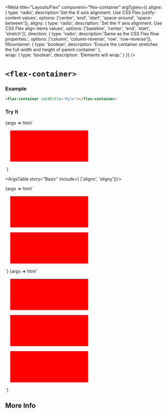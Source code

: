 


<Meta
  title="Layouts/Flex"
  component="flex-container"
  argTypes={{
    alignx: { type: 'radio', description:'Set the X axis alignment. Use CSS Flex justify-content values', options: ['center', 'end', 'start', 'space-around', 'space-between']},
    aligny: { type: 'radio', description: 'Set the Y axis alignment. Use CSS Flex align-items values', options: ['baseline', 'center', 'end', 'start', 'stretch']},
    direction: { type: 'radio', description:'Same as the CSS Flex flow properties.',  options: ['column', 'column-reverse', 'row', 'row-reverse']},
    fillcontainer: { type: 'boolean', description: 'Ensure the container stretches the full width and height of parent container' },  
    wrap: { type: 'boolean', description: 'Elements will wrap.' }
  }}
/>

# `<flex-container>`

### Example

```html
<flex-container cardtitle="Kyle"></flex-container>
```

### Try It

<Canvas withSource="open" >
  <Story name="Basic" component="flex-container" args={{
    alignx: 'center',
    aligny: 'center',
  }}>
    {args => html`
<flex-container
    alignx="${ifDefined(args.alignx || undefined)}"
    aligny="${ifDefined(args.aligny || undefined)}">
  <div style="margin: 1rem; width:250px; height: 100px; background: red"></div>
</flex-container>
    `}
  </Story>
</Canvas>

<ArgsTable story="Basic" include={ ['alignx', 'aligny']}/>


<Canvas withSource="open" >
  <Story name="Advanced-2" component="flex-container" args={{
    alignx: 'space-around',
    aligny: 'center',
    direction: 'row',
    fillcontainer: true,
    wrap: true,
    renderlist: false,
  }}>
    {args => html`
<flex-container
    alignx="${ifDefined(args.alignx || undefined)}"
    aligny="${ifDefined(args.aligny || undefined)}"
    direction="${ifDefined(args.direction || undefined)}"
    ?fillcontainer="${args.fillcontainer}"
    ?wrap="${args.wrap}">
  <div style="margin: 1rem; width:250px; height: 100px; background: red"></div>
  <div style="margin: 1rem; width:250px; height: 100px; background: red"></div>
</flex-container>
    `}
  </Story>
</Canvas>

<ArgsTable story="Advanced-2"/>


<Canvas withSource="open" >
  <Story name="Advanced-3" component="flex-container" args={{
    alignx: 'space-around',
    aligny: 'center',
    direction: 'row',
    fillcontainer: true,
    wrap: true,
    renderlist: false,
  }}>
    {args => html`
<flex-container
    alignx="${ifDefined(args.alignx || undefined)}"
    aligny="${ifDefined(args.aligny || undefined)}"
    direction="${ifDefined(args.direction || undefined)}"
    ?fillcontainer="${args.fillcontainer}"
    ?wrap="${args.wrap}"
    ?renderlist="${args.renderlist}">
  <div style="margin: 1rem; width:250px; height: 100px; background: red"></div>
  <div style="margin: 1rem; width:250px; height: 100px; background: red"></div>
  <div style="margin: 1rem; width:250px; height: 100px; background: red"></div>
</flex-container>
    `}
  </Story>
</Canvas>

<ArgsTable story="Advanced-3"/>

## More Info

<Description markdown={readme} />

